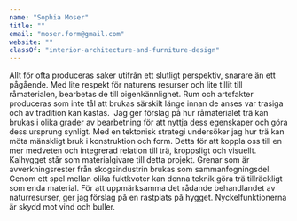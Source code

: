 ```yaml
---
name: "Sophia Moser"
title: ""
email: "moser.form@gmail.com"
website: ""
classOf: "interior-architecture-and-furniture-design"
---
```










Allt för ofta produceras saker utifrån ett slutligt perspektiv, snarare än ett pågående. Med lite respekt för naturens resurser och lite tillit till råmaterialen, bearbetas de till oigenkännlighet. Rum och artefakter produceras som inte tål att brukas särskilt länge innan de anses var trasiga och av tradition kan kastas.  Jag ger förslag på hur råmaterialet trä kan brukas i olika grader av bearbetning för att nyttja dess egenskaper och göra dess ursprung synligt. Med en tektonisk strategi undersöker jag hur trä kan möta mänskligt bruk i konstruktion och form. Detta för att koppla oss till en mer medveten och integrerad relation till trä, kroppsligt och visuellt.   Kalhygget står som materialgivare till detta projekt. Grenar som är avverkningsrester från skogsindustrin brukas som sammanfogningsdel. Genom ett spel mellan olika fuktkvoter kan denna teknik göra trä tillräckligt som enda material. För att uppmärksamma det rådande behandlandet av naturresurser, ger jag förslag på en rastplats på hygget. Nyckelfunktionerna är skydd mot vind och buller.

<ImageZoom
  preview={preview301}
  zoom={zoom301}
  caption="Study models"
/>

<ImageZoom
  preview={preview302}
  zoom={zoom302}
  caption="Study model"
  isTallImage={true}
/>

<ImageZoom
  preview={preview303}
  zoom={zoom303}
  caption="Study model"
  isTallImage={true}
/>

<ImageZoom
  preview={preview304}
  zoom={zoom304}
  caption="Rest area"
/>

<ImageZoom
  preview={preview305}
  zoom={zoom305}
  caption="Rest area, wall detail."
  isTallImage={true}
/>

<ImageZoom
  preview={preview306}
  zoom={zoom306}
  caption=" Rest area on the forest clear cut."
/>

<ImageZoom
  preview={preview307}
  zoom={zoom307}
  caption=""
/>
